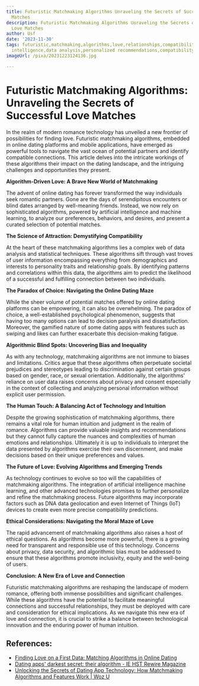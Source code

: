 ```yaml
---
title: Futuristic Matchmaking Algorithms Unraveling the Secrets of Successful Love
  Matches
description: Futuristic Matchmaking Algorithms Unraveling the Secrets of Successful
  Love Matches
author: Usf
date: '2023-11-30'
tags: futuristic,matchmaking,algorithms,love,relationships,compatibility,artificial
  intelligence,data analysis,personalized recommendations,compatibility metrics
imageUrl: /pixa/20231223124136.jpg

---
```

# Futuristic Matchmaking Algorithms: Unraveling the Secrets of Successful Love  Matches

In the realm of modern romance technology has unveiled a new frontier of possibilities for finding love. Futuristic matchmaking algorithms,  embedded in online dating platforms and mobile applications, have  emerged as powerful tools to navigate the vast ocean  of potential partners and identify compatible connections. This article delves into the  intricate workings of these algorithms  their impact on the dating landscape,  and the intriguing challenges and  opportunities they present.

**Algorithm-Driven Love: A Brave New  World of Matchmaking**

The advent of online dating has forever transformed the way individuals seek romantic partners. Gone are the days  of serendipitous encounters or blind dates arranged by well-meaning friends. Instead, we  now rely on sophisticated algorithms, powered by artificial intelligence and  machine learning,  to analyze our preferences, behaviors, and desires, and present a curated selection of potential matches.

**The Science of Attraction: Demystifying  Compatibility**

At the heart of these  matchmaking algorithms lies a complex web of data analysis and statistical techniques. These algorithms sift through vast troves of user information encompassing everything from demographics and interests to personality traits and  relationship goals. By identifying patterns and correlations within this  data, the algorithms aim to predict the likelihood of a successful and fulfilling connection between two individuals.

**The Paradox of Choice: Navigating the Online Dating Maze**

While  the sheer volume of potential matches offered by online dating platforms can be empowering, it can also be overwhelming. The paradox of choice, a well-established psychological  phenomenon, suggests that having too many options can lead to decision paralysis and dissatisfaction. Moreover, the gamified nature of some dating apps with features such as swiping and likes can further exacerbate this decision-making fatigue.

**Algorithmic Blind Spots: Uncovering Bias and Inequality**

As with any technology, matchmaking algorithms are not immune to biases and limitations. Critics argue that these  algorithms often perpetuate societal prejudices and  stereotypes leading to discrimination against  certain groups based on gender, race, or  sexual orientation. Additionally, the algorithms'  reliance on  user data raises concerns about privacy and consent  especially in the context of collecting and analyzing personal information without  explicit user permission.

**The Human Touch: A Balancing Act of Technology and Intuition**

Despite the growing sophistication of matchmaking algorithms, there remains a vital  role for  human intuition and judgment in  the  realm of romance. Algorithms can provide valuable insights and recommendations but they cannot fully capture the nuances and complexities of human emotions and relationships. Ultimately  it is up to individuals to  interpret  the data presented  by algorithms exercise  their own discernment, and make decisions based on their unique preferences and values.

**The  Future of Love: Evolving  Algorithms and Emerging Trends**

As technology continues to evolve so too will the capabilities of  matchmaking algorithms. The  integration  of artificial intelligence machine learning,  and other advanced technologies promises to further personalize  and refine the matchmaking process. Future algorithms  may incorporate factors such as DNA  data geolocation and even Internet of Things  (IoT) devices to create even more  precise compatibility predictions.

**Ethical  Considerations: Navigating  the Moral Maze of Love**

The rapid advancement  of matchmaking algorithms also raises a  host of ethical questions. As algorithms become more powerful, there is a growing need for transparent and  responsible use of  this technology. Concerns about privacy, data security, and algorithmic bias must be addressed to ensure that these algorithms promote  inclusivity, equity and  the well-being of  users.

**Conclusion: A New Era of Love and Connection**

Futuristic matchmaking algorithms are reshaping the landscape of  modern romance, offering both immense possibilities and significant challenges.  While  these algorithms have the potential  to facilitate meaningful connections and successful relationships, they must be deployed with care and consideration for ethical  implications. As we navigate this new era of love and connection, it is crucial to strike a balance between technological  innovation and the enduring power of human intuition.

## References:
- [Finding Love on a First Data: Matching Algorithms in Online Dating](https://hdsr.mitpress.mit.edu/pub/i4eb4e8b)
- [Dating apps' darkest secret: their algorithm - IE HST Rewire Magazine](https://rewire.ie.edu/dating-apps-darkest-secret-algorithm/)
- [Unlocking the Secrets of Dating App Technology: How Matchmaking Algorithms and Features Work | Woz U](https://woz-u.com/blog/unlocking-the-secrets-of-dating-app-technology-how-matchmaking-algorithms-and-features-work/)
